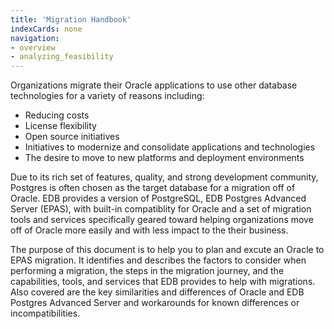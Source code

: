 ```yaml
---
title: 'Migration Handbook'
indexCards: none
navigation:
- overview
- analyzing_feasibility
---
```


Organizations migrate their Oracle applications to use other database technologies for a variety of reasons including:
-  Reducing costs  
-  License flexibility  
-  Open source initiatives  
-  Initiatives to modernize and consolidate applications and technologies
-  The desire to move to new platforms and deployment environments  

Due to its rich set of features, quality, and strong development community, Postgres is often chosen as the target database for a migration off of Oracle. EDB provides a version of PostgreSQL, EDB Postgres Advanced Server (EPAS), with built-in compatiblity for Oracle and a set of migration tools and services specifically geared toward helping organizations move off of Oracle more easily and with less impact to the their business.

The purpose of this document is to help you to plan and excute an Oracle to EPAS migration. It identifies and describes the factors to consider when performing a migration, the steps in the migration journey, and the capabilities, tools, and services that EDB provides to help with migrations. Also covered are the key similarities and differences of Oracle and EDB Postgres Advanced Server and workarounds for known differences or incompatibilities.